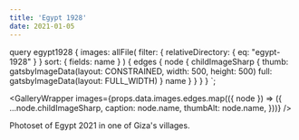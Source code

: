 ```yaml
---
title: 'Egypt 1928'
date: 2021-01-05
---
```



  query egypt1928 {
    images: allFile(
      filter: { relativeDirectory: { eq: "egypt-1928" } }
      sort: { fields: name }
    ) {
      edges {
        node {
          childImageSharp {
            thumb: gatsbyImageData(layout: CONSTRAINED, width: 500, height: 500)
            full: gatsbyImageData(layout: FULL_WIDTH)
          }
          name
        }
      }
    }
  }
`;

<GalleryWrapper
  images={props.data.images.edges.map(({ node }) => ({
    ...node.childImageSharp,
    caption: node.name,
    thumbAlt: node.name,
  }))}
/>

Photoset of Egypt 2021 in one of Giza's villages.
